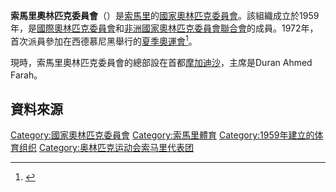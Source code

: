 {{Infobox National Olympic Committee
| title = 索馬里奧林匹克委員會
| logo = 
| 國家或地區 = SOM
| 國家或地區編碼 = SOM
| 成立日期 = 1959年
| 加入國際奧委會 = 1972年
| 所屬成員 = [[非洲國家奧林匹克委員會聯合會|非洲國家奧林匹克委員會聯合會]]
| 總部 = 索馬里[[摩加迪沙|摩加迪沙]]
| 會長 = Duran Ahmed Farah
| 秘書長 =
| 網頁 = 
}}
'''索馬里奧林匹克委員會'''（{{lang|en|Somali Olympic Committee}}）是[[索馬里|索馬里]]的[[國家奧林匹克委員會|國家奧林匹克委員會]]。該組織成立於1959年，是[[國際奧林匹克委員會|國際奧林匹克委員會]]和[[非洲國家奧林匹克委員會聯合會|非洲國家奧林匹克委員會聯合會]]的成員。1972年，首次派員參加在西德慕尼黑舉行的[[1972年夏季奧林匹克運動會|夏季奧運會]]<ref>{{Cite web |url=http://www.sports-reference.com/olympics/countries/SOM/ |title=Somali |access-date=2014-05-04 |archive-url=https://web.archive.org/web/20170702034128/http://www.sports-reference.com/olympics/countries/SOM/ |archive-date=2017-07-02 |dead-url=yes }}</ref>。

現時，索馬里奧林匹克委員會的總部設在首都[[摩加迪沙|摩加迪沙]]，主席是Duran Ahmed Farah。

==資料來源==
{{Reflist}}

{{非洲國家奧林匹克委員會聯合會}}
{{Authority control}}

[[Category:國家奧林匹克委員會|Category:國家奧林匹克委員會]]
[[Category:索馬里體育|Category:索馬里體育]]
[[Category:1959年建立的体育组织|Category:1959年建立的体育组织]]
[[Category:奥林匹克运动会索马里代表团|Category:奥林匹克运动会索马里代表团]]